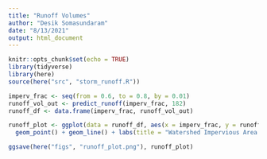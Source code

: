 ```yaml
---
title: "Runoff Volumes"
author: "Desik Somasundaram"
date: "8/13/2021"
output: html_document
---
```


```r
knitr::opts_chunk$set(echo = TRUE)
library(tidyverse)
library(here)
source(here("src", "storm_runoff.R"))
```

```r
imperv_frac <- seq(from = 0.6, to = 0.8, by = 0.01)
runoff_vol_out <- predict_runoff(imperv_frac, 182)
runoff_df <- data.frame(imperv_frac, runoff_vol_out)
```

```r
runoff_plot <- ggplot(data = runoff_df, aes(x = imperv_frac, y = runoff_vol_out)) +
  geom_point() + geom_line() + labs(title = "Watershed Impervious Area Fraction vs. Runoff Volume") + xlab("Watershed Impervious Area Fraction") + ylab("Runoff Volume (ft^3)")

ggsave(here("figs", "runoff_plot.png"), runoff_plot)

```

